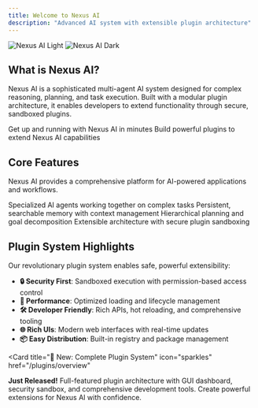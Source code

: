 ```yaml
---
title: Welcome to Nexus AI
description: "Advanced AI system with extensible plugin architecture"
---
```


<img
  className="block dark:hidden"
  src="/images/hero-light.png"
  alt="Nexus AI Light"
/>
<img
  className="hidden dark:block"
  src="/images/hero-dark.png"
  alt="Nexus AI Dark"
/>

## What is Nexus AI?

Nexus AI is a sophisticated multi-agent AI system designed for complex reasoning, planning, and task execution. Built with a modular plugin architecture, it enables developers to extend functionality through secure, sandboxed plugins.

<CardGroup cols={2}>
  <Card
    title="Quick Start"
    icon="rocket"
    href="/quickstart"
  >
    Get up and running with Nexus AI in minutes
  </Card>
  <Card
    title="Plugin Development"
    icon="puzzle-piece"
    href="/plugins/getting-started"
  >
    Build powerful plugins to extend Nexus AI capabilities
  </Card>
</CardGroup>

## Core Features

Nexus AI provides a comprehensive platform for AI-powered applications and workflows.

<CardGroup cols={2}>
  <Card
    title="Multi-Agent System"
    icon="users"
    href="/core/agents"
  >
    Specialized AI agents working together on complex tasks
  </Card>
  <Card
    title="Advanced Memory"
    icon="brain"
    href="/core/memory"
  >
    Persistent, searchable memory with context management
  </Card>
  <Card
    title="Strategic Planning"
    icon="chess"
    href="/core/planning"
  >
    Hierarchical planning and goal decomposition
  </Card>
  <Card
    title="Plugin Ecosystem"
    icon="plug"
    href="/plugins/overview"
  >
    Extensible architecture with secure plugin sandboxing
  </Card>
</CardGroup>

## Plugin System Highlights

Our revolutionary plugin system enables safe, powerful extensibility:

- **🔒 Security First**: Sandboxed execution with permission-based access control
- **🚀 Performance**: Optimized loading and lifecycle management
- **🛠️ Developer Friendly**: Rich APIs, hot reloading, and comprehensive tooling
- **🌐 Rich UIs**: Modern web interfaces with real-time updates
- **📦 Easy Distribution**: Built-in registry and package management

<Card
  title="🎯 New: Complete Plugin System"
  icon="sparkles"
  href="/plugins/overview"
>
  **Just Released!** Full-featured plugin architecture with GUI dashboard, security sandbox, and comprehensive development tools. Create powerful extensions for Nexus AI with confidence.
</Card>
